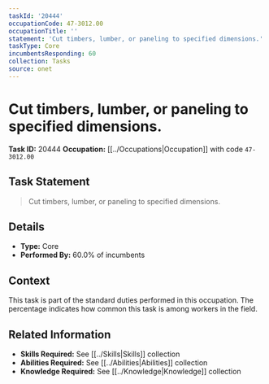 ```yaml
---
taskId: '20444'
occupationCode: 47-3012.00
occupationTitle: ''
statement: 'Cut timbers, lumber, or paneling to specified dimensions.'
taskType: Core
incumbentsResponding: 60
collection: Tasks
source: onet
---
```

# Cut timbers, lumber, or paneling to specified dimensions.

**Task ID:** 20444
**Occupation:** [[../Occupations|Occupation]] with code `47-3012.00`

## Task Statement

> Cut timbers, lumber, or paneling to specified dimensions.

## Details

- **Type:** Core
- **Performed By:** 60.0% of incumbents

## Context

This task is part of the standard duties performed in this occupation. The percentage indicates how common this task is among workers in the field.

## Related Information

- **Skills Required:** See [[../Skills|Skills]] collection
- **Abilities Required:** See [[../Abilities|Abilities]] collection
- **Knowledge Required:** See [[../Knowledge|Knowledge]] collection
